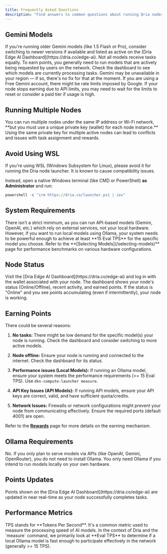 ```yaml
---
title: Frequently Asked Questions
description: "Find answers to common questions about running Dria nodes"
---
```


## Gemini Models

<AccordionGroup>
  <Accordion title="Why am I not earning points with Gemini models?">
    If you're running older Gemini models (like 1.5 Flash or Pro), consider switching to newer versions if available and listed as active on the [Dria Edge AI Dashboard](https://dria.co/edge-ai). Not all models receive tasks equally. To earn points, you generally need to run models that are actively being requested by users on the network. Check the dashboard to see which models are currently processing tasks.
  </Accordion>
  
  <Accordion title="Is Gemini available in my region?">
    Gemini may be unavailable in your region — if so, there's no fix for that at the moment.
  </Accordion>
  
  <Accordion title="Are there rate limits with free Gemini accounts?">
    If you are using a Free Gemini account, there might be rate limits imposed by Google. If your node stops earning due to API limits, you may need to wait for the limits to reset or consider a paid tier if usage is high.
  </Accordion>
</AccordionGroup>

## Running Multiple Nodes

<Warning>
  You can run multiple nodes under the same IP address or Wi-Fi network, **but you must use a unique private key (wallet) for each node instance.** Using the same private key for multiple active nodes can lead to conflicts and issues with task assignment and rewards.
</Warning>

## Avoid Using WSL

If you're using WSL (Windows Subsystem for Linux), please avoid it for running the Dria node launcher. It is known to cause compatibility issues.

Instead, open a native Windows terminal (like CMD or PowerShell) **as Administrator** and run:

```powershell
powershell -c "irm https://dria.co/launcher.ps1 | iex"
```

## System Requirements

<Accordion title="What are the minimum system requirements?">
  There isn't a strict minimum, as you can run API-based models (Gemini, OpenAI, etc.) which rely on external services, not your local hardware. However, if you want to run local models using Ollama, your system needs to be powerful enough to achieve at least **15 Eval TPS** for the specific model you choose. Refer to the **[Selecting Models](/selecting-models)** page for performance benchmarks on various hardware configurations.
</Accordion>

## Node Status

<Accordion title="How do I check if my node is online and working?">
  Visit the [Dria Edge AI Dashboard](https://dria.co/edge-ai) and log in with the wallet associated with your node. The dashboard shows your node's status (Online/Offline), recent activity, and earned points. If the status is "Online" and you see points accumulating (even if intermittently), your node is working.
</Accordion>

## Earning Points

<Accordion title="Why am I not earning points?">
  There could be several reasons:
  
  1. **No tasks:** There might be low demand for the specific model(s) your node is running. Check the dashboard and consider switching to more active models.
  
  2. **Node offline:** Ensure your node is running and connected to the internet. Check the dashboard for its status.
  
  3. **Performance issues (Local Models):** If running an Ollama model, ensure your system meets the performance requirements (>= 15 Eval TPS). Use `dkn-compute-launcher measure`.
  
  4. **API Key Issues (API Models):** If running API models, ensure your API keys are correct, valid, and have sufficient quota/credits.
  
  5. **Network Issues:** Firewalls or network configurations might prevent your node from communicating effectively. Ensure the required ports (default 4001) are open.
  
  Refer to the **[Rewards](/rewards)** page for more details on the earning mechanism.
</Accordion>

## Ollama Requirements

<Accordion title="Do I need Ollama installed if I only run API models?">
  No. If you only plan to serve models via APIs (like OpenAI, Gemini, OpenRouter), you do not need to install Ollama. You only need Ollama if you intend to run models locally on your own hardware.
</Accordion>

## Points Updates

<Accordion title="How often are $DRIA Points updated?">
  Points shown on the [Dria Edge AI Dashboard](https://dria.co/edge-ai) are updated in near real-time as your node successfully completes tasks.
</Accordion>

## Performance Metrics

<Accordion title="What is TPS?">
  TPS stands for **Tokens Per Second**. It's a common metric used to measure the processing speed of AI models. In the context of Dria and the `measure` command, we primarily look at **Eval TPS** to determine if a local Ollama model is fast enough to participate effectively in the network (generally >= 15 TPS).
</Accordion> 
